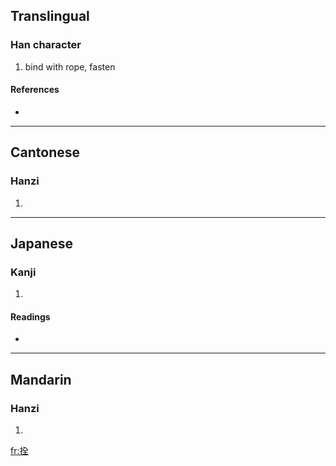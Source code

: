 {{see|揎}}
==Translingual==

===Han character===
{{Han char|rn=64|rad=手|as=06|sn=9|four=5801<sub>4</sub>|canj=手人一土 (QOMG)}}

# bind with rope, fasten

====References====
* {{Han ref|kx=0428.100|dkj=12000|dj=0776.230|hdz=31871.140|uh=62F4|ud=25332|bh=AC43|bd=44099}}

----

==Cantonese==

===Hanzi===
{{yue-hanzi|jyut=|y=saan1}}

# {{defn|Cantonese}}

----

==Japanese==

===Kanji===
{{ja-kanji|grade=|rs=手06}}

# {{defn|Japanese}}

====Readings====
* {{ja-readings|on=[[せん]] (sen)|kun=[[えらぶ]] (erabu)}}

----

==Mandarin==

===Hanzi===
{{cmn-hanzi|pin=[[shuān]] ([[shuan1]])|wg=shuan<sup>1</sup>}}

# {{defn|Mandarin}}

[[fr:拴]]